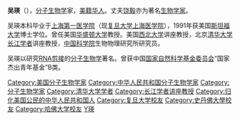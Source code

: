 '''吴瑛'''（{{bd|1963年}}），[[分子生物学|分子生物学]]家，[[美籍华人|美籍华人]]。丈夫[[饶毅|饶毅]]亦为著名[[生物学家|生物学家]]。

吴瑛本科毕业于[[上海第一医学院|上海第一医学院]]（现[[复旦大学上海医学院|复旦大学上海医学院]]），1991年获美国[[斯坦福大学|斯坦福大学]]博士学位。曾任美国[[华盛顿大学|华盛顿大学]]教授。美国[[西北大学|西北大学]]讲座教授，北京[[清华大学|清华大学]][[长江学者|长江学者]]讲座教授，[[中国科学院|中国科学院]]生物物理研究所研究员。

吴瑛以研究[[RNA剪接|RNA剪接]]的[[分子生物学|分子生物学]]著名。曾获中国[[国家自然科学基金委员会|国家自然科学基金委员会]]“国家杰出青年基金”B类。

{{DEFAULTSORT:W吴}}
[[Category:美国分子生物学家|Category:美国分子生物学家]]
[[Category:中华人民共和国分子生物学家|Category:中华人民共和国分子生物学家]]
[[Category:分子生物学家|Category:分子生物学家]]
[[Category:清华大学学者|Category:清华大学学者]]
[[Category:长江学者讲座教授|Category:长江学者讲座教授]]
[[Category:归化美国公民的中华人民共和国人|Category:归化美国公民的中华人民共和国人]]
[[Category:复旦大学校友|Category:复旦大学校友]]
[[Category:史丹佛大學校友|Category:史丹佛大學校友]]
[[Category:哈佛大学校友|Category:哈佛大学校友]]
[[Category:吴姓|Y瑛]]